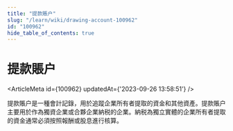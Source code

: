 ```yaml
---
title: "提款賬户"
slug: "/learn/wiki/drawing-account-100962"
id: "100962"
hide_table_of_contents: true
---
```



# 提款賬户

<ArticleMeta id={100962} updatedAt={'2023-09-26 13:58:51'} />
<div className='border-solid border-b border-t-0 my-4 border-[var(--ifm-color-gray-300)]' />

提款賬户是一種會計記錄，用於追蹤企業所有者提取的資金和其他資產。提款賬户主要用於作為獨資企業或合夥企業納税的企業。納税為獨立實體的企業所有者提取的資金通常必須按照報酬或股息進行核算。
